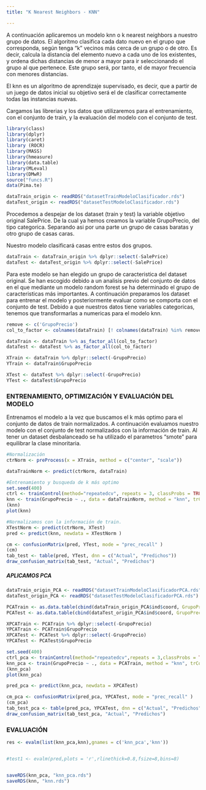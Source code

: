 ```yaml
---
title: "K Nearest Neighbors - KNN"

---
```

A continuación aplicaremos un modelo knn o k nearest neighbors a nuestro grupo de datos. El algoritmo clasifica cada dato nuevo en el grupo que corresponda, según tenga "k" vecinos más cerca de un grupo o de otro. Es decir, calcula la distancia del elemento nuevo a cada uno de los existentes, y ordena dichas distancias de menor a mayor para ir seleccionando el grupo al que pertenece. Este grupo será, por tanto, el de mayor frecuencia con menores distancias.

El knn es un algoritmo de aprendizaje supervisado, es decir, que a partir de un juego de datos inicial su objetivo será el de clasificar correctamente todas las instancias nuevas.

Cargamos las librerias y los datos que utilizaremos para el entrenamiento, con el conjunto de train, y la evaluación del modelo con el conjunto de test.

```r

library(class)
library(dplyr)
library(caret)
library (ROCR)
library(MASS)
library(hmeasure)
library(data.table)
library(MLeval)
library(DMwR)
source("funcs.R")
data(Pima.te)

```

```r

dataTrain_origin <- readRDS("datasetTrainModeloClasificador.rds")
dataTest_origin <- readRDS("datasetTestModeloClasificador.rds")

```

Procedemos a despejar de los dataset (train y test) la variable objetivo original SalePrice. De la cual ya hemos creamos la variable GrupoPrecio, del tipo categorica. Separando asi por una parte un grupo de casas baratas y otro grupo de casas caras.

Nuestro modelo clasificará casas entre estos dos grupos.

```r

dataTrain <- dataTrain_origin %>% dplyr::select(-SalePrice)
dataTest <- dataTest_origin %>% dplyr::select(-SalePrice)

```

Para este modelo se han elegido un grupo de caracteristica del dataset original. Se han escogido debido a un analisis previo del conjunto de datos en el que mediante un modelo random forest se ha determinado el grupo de caracteristicas más importantes. A continuación preparamos los dataset para entrenar el modelo y posteriormente evaluar como se comporta con el conjunto de test. Debido a que nuestros datos tiene variables categoricas, tenemos que transformarlas a numericas para el modelo knn.

```r

remove <- c('GrupoPrecio')
col_to_factor <- colnames(dataTrain) [! colnames(dataTrain) %in% remove]

dataTrain <- dataTrain %>% as_factor_all(col_to_factor)
dataTest <- dataTest %>% as_factor_all(col_to_factor)

XTrain <- dataTrain %>% dplyr::select(-GrupoPrecio)
YTrain <- dataTrain$GrupoPrecio

XTest <- dataTest %>% dplyr::select(-GrupoPrecio)
YTest <- dataTest$GrupoPrecio

```

### ENTRENAMIENTO, OPTIMIZACIÓN Y EVALUACIÓN DEL MODELO

Entrenamos el modelo a la vez que buscamos el k más optimo para el conjunto de datos de train normalizados. A continuación evaluamos nuestro modelo con el conjunto de test normalizados con la información de train. Al tener un dataset desbalanceado se ha utilizado el parametros "smote" para equilibrar la clase minoritaria.

```r

#Normalización
ctrNorm <- preProcess(x = XTrain, method = c("center", "scale"))

dataTrainNorm <- predict(ctrNorm, dataTrain)

#Entrenamiento y busqueda de k más optimo
set.seed(400)
ctrl <- trainControl(method="repeatedcv", repeats = 3, classProbs = TRUE, summaryFunction = twoClassSummary, metric="ROC", savePredictions = TRUE, sampling = "smote")
knn <- train(GrupoPrecio ~ ., data = dataTrainNorm, method = "knn", trControl = ctrl, tuneLength = 30)
(knn)
plot(knn)

#Normalizamos con la información de train.
XTestNorm <- predict(ctrNorm, XTest)
pred <- predict(knn, newdata = XTestNorm )

cm <- confusionMatrix(pred, YTest, mode = "prec_recall" )
(cm)
tab_test <- table(pred, YTest, dnn = c("Actual", "Predichos"))
draw_confusion_matrix(tab_test, "Actual", "Predichos")

```

##### APLICAMOS PCA


```r
dataTrain_origin_PCA <- readRDS("datasetTrainModeloClasificadorPCA.rds")
dataTest_origin_PCA <- readRDS("datasetTestModeloClasificadorPCA.rds")

PCATrain <- as.data.table(cbind(dataTrain_origin_PCA$ind$coord, GrupoPrecio = dataTrain_origin %>% dplyr::select(c("GrupoPrecio"))))
PCATest <- as.data.table(cbind(dataTest_origin_PCA$ind$coord, GrupoPrecio = dataTest_origin %>% dplyr::select(c("GrupoPrecio"))))

XPCATrain <- PCATrain %>% dplyr::select(-GrupoPrecio)
YPCATrain <- PCATrain$GrupoPrecio
XPCATest <- PCATest %>% dplyr::select(-GrupoPrecio)
YPCATest <- PCATest$GrupoPrecio

set.seed(400)
ctrl_pca <- trainControl(method="repeatedcv",repeats = 3,classProbs = TRUE, summaryFunction = twoClassSummary, metric="ROC", savePredictions = TRUE, sampling = "smote")
knn_pca <- train(GrupoPrecio ~ ., data = PCATrain, method = "knn", trControl = ctrl_pca, tuneLength = 30)
(knn_pca)
plot(knn_pca)

pred_pca <- predict(knn_pca, newdata = XPCATest)

cm_pca <- confusionMatrix(pred_pca, YPCATest, mode = "prec_recall" )
(cm_pca)
tab_test_pca <- table(pred_pca, YPCATest, dnn = c("Actual", "Predichos"))
draw_confusion_matrix(tab_test_pca, "Actual", "Predichos")
```

### EVALUACIÓN

```r
res <- evalm(list(knn_pca,knn),gnames = c('knn_pca','knn'))


#test1 <- evalm(pred,plots = 'r',rlinethick=0.8,fsize=8,bins=8)


saveRDS(knn_pca, "knn_pca.rds")
saveRDS(knn, "knn.rds")
```

